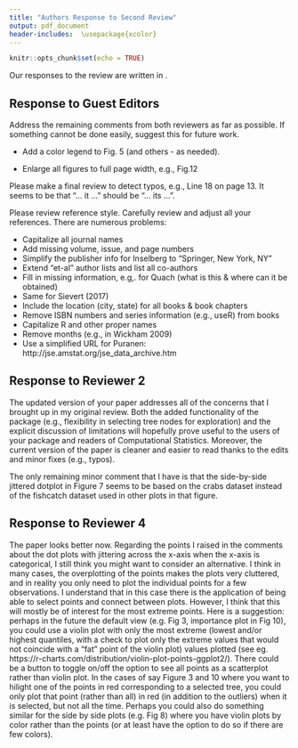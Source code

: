 ```yaml
---
title: "Authors Response to Second Review"
output: pdf_document
header-includes:  \usepackage{xcolor}
---
```


```r
knitr::opts_chunk$set(echo = TRUE)
```

Our responses to the review are written in \textcolor{blue}{\textbf{blue}}.


\textcolor{blue}{\textbf{Thank you. We appreciate the chance to do a further revision, and hope that these changes are satisfactory.}}

## Response to Guest Editors

Address the remaining comments from both reviewers as far as possible. If something cannot be done easily, suggest this for future work.

- Add a color legend to Fig. 5 (and others - as needed).

\textcolor{blue}{\textbf{The color legend for Figure 5 was included.
Also in the schematic diagrams, Figure 7 and Figure 11, we have included one color legend as reference for all the plots at bottom of each diagram.
In Section 4 (Interactive Web App) there are some Figures without color legend because are images from the web app available at https://natydasilva.shinyapps.io/shinyppforest/ and as I mentioned in previous review Class color legends were not included in the interactive web app because the interactivity allows you to get the class name when you mouse over each plot and will be redundant to include them on the shinyapp.}}

- Enlarge all figures to full page width, e.g., Fig.12 \textcolor{blue}{\textbf{Done}}

Please make a final review to detect typos, e.g., Line 18 on page 13. It seems to be that “… it …” should be “… its …”.\textcolor{blue}{\textbf{Done}}

Please review reference style. Carefully review and adjust all your references. There are numerous problems:

\textcolor{blue}{\textbf{The references were modified as you have suggested}}

- Capitalize all journal names \textcolor{blue}{\textbf{Done}}
- Add missing volume, issue, and page numbers \textcolor{blue}{\textbf{Done}}
- Simplify the publisher info for Inselberg to "Springer, New York, NY" \textcolor{blue}{\textbf{Done}}
- Extend "et-al" author lists and list all co-authors 
\textcolor{blue}{\textbf{Done}}
- Fill in missing information, e.g,. for Quach (what is this & where can it be obtained)
- Same for Sievert (2017)\textcolor{blue}{\textbf{Done}}
- Include the location (city, state) for all books & book chapters \textcolor{blue}{\textbf{Done}}
- Remove ISBN numbers and series information (e.g., useR) from books \textcolor{blue}{\textbf{Done}}
- Capitalize R and other proper names \textcolor{blue}{\textbf{Done}}
- Remove months (e.g., in Wickham 2009) \textcolor{blue}{\textbf{Done}}
- Use a simplified URL for Puranen: http://jse.amstat.org/jse_data_archive.htm
\textcolor{blue}{\textbf{Done}}

## Response to Reviewer 2

The updated version of your paper addresses all of the concerns that I brought up in my original review. Both the added functionality of the package (e.g., flexibility in selecting tree nodes for exploration) and the explicit discussion of limitations will hopefully prove useful to the users of your package and readers of Computational Statistics. Moreover, the current version of the paper is cleaner and easier to read thanks to the edits and minor fixes (e.g., typos). 

\textcolor{blue}{\textbf{We appreciate all of your feedback which help to improve our paper.
}}

The only remaining minor comment that I have is that the side-by-side jittered dotplot in Figure 7 seems to be based on the crabs dataset instead of the fishcatch dataset used in other plots in that figure.

\textcolor{blue}{\textbf{Yes you are right, we have changed the side-by-side jittered dotplot with fishcatch data and include a general color legend as reference.}}

## Response to Reviewer 4

The paper looks better now. Regarding the points I raised in the comments about the dot plots with jittering across the x-axis when the x-axis is categorical, I still think you might want to consider an alternative. I think in many cases, the overplotting of the points makes the plots very cluttered, and in reality you only need to plot the individual points for a few observations. I understand that in this case there is the application of being able to select points and connect between plots. However, I think that this will mostly be of interest for the most extreme points. Here is a suggestion: perhaps in the future the default view (e.g. Fig 3, importance plot in Fig 10), you could use a violin plot with only the most extreme (lowest and/or highest quantiles, with a check to plot only the extreme values that would not coincide with a "fat" point of the violin plot) values plotted (see eg. https://r-charts.com/distribution/violin-plot-points-ggplot2/). There could be a button to toggle on/off the option to see all points as a scatterplot rather than violin plot. In the cases of say Figure 3 and 10 where you want to hilight one of the points in red corresponding to a selected tree, you could only plot that point (rather than all) in red (in addition to the outliers) when it is selected, but not all the time.
Perhaps you could also do something similar for the side by side plots (e.g. Fig 8) where you have violin plots by color rather than the points (or at least have the option to do so if there are few colors).

\textcolor{blue}{\textbf{ Thank you for your comments, based on your suggestions I have explored two alternatives: the violin plot and also a boxplot without whiskers (just the interquartile range) adding the points  using transparency. At least for the case examples we are including in the paper the result was not clearly better For the fishcatch example the importance have an structure (groups of specific values for each variable ) and when we use violin plot that structure get lost. 
The best solution  could be to include a button to toggle on/off  the violin option or other, this will introduce an additional level of reactivity in the second tab of the application. The second tab will be more complex because there will be a lot of reactivities to control (error tree in the boxplot, node selection, importance variable values and finally plot options for the importance variable)  and it is not clear how to order the reactivities sequence. This is something for sure to explore in the future.
I have included a comment about alternative visualizations for importance plot after Figure 3.
}}


